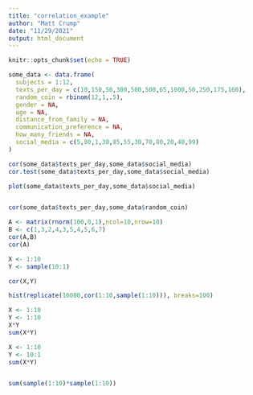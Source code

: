 ```yaml
---
title: "correlation_example"
author: "Matt Crump"
date: "11/29/2021"
output: html_document
---
```


```r
knitr::opts_chunk$set(echo = TRUE)
```


```r
some_data <- data.frame(
  subjects = 1:12,
  texts_per_day = c(10,150,50,300,500,500,65,1000,50,250,175,160),
  random_coin = rbinom(12,1,.5),
  gender = NA,
  age = NA,
  distance_from_family = NA,
  communication_preference = NA,
  how_many_friends = NA,
  social_media = c(5,80,1,30,85,55,30,70,80,20,40,99) 
)

cor(some_data$texts_per_day,some_data$social_media)
cor.test(some_data$texts_per_day,some_data$social_media)

plot(some_data$texts_per_day,some_data$social_media)


cor(some_data$texts_per_day,some_data$random_coin)

```


```r
A <- matrix(rnorm(100,0,1),ncol=10,nrow=10) 
B <- c(1,3,2,4,3,5,4,5,6,7)
cor(A,B)
cor(A)
```



```r
X <- 1:10
Y <- sample(10:1)

cor(X,Y)

hist(replicate(10000,cor(1:10,sample(1:10))), breaks=100)

```



```r


X <- 1:10
Y <- 1:10
X*Y
sum(X*Y)

X <- 1:10
Y <- 10:1
sum(X*Y)


sum(sample(1:10)*sample(1:10))

```

